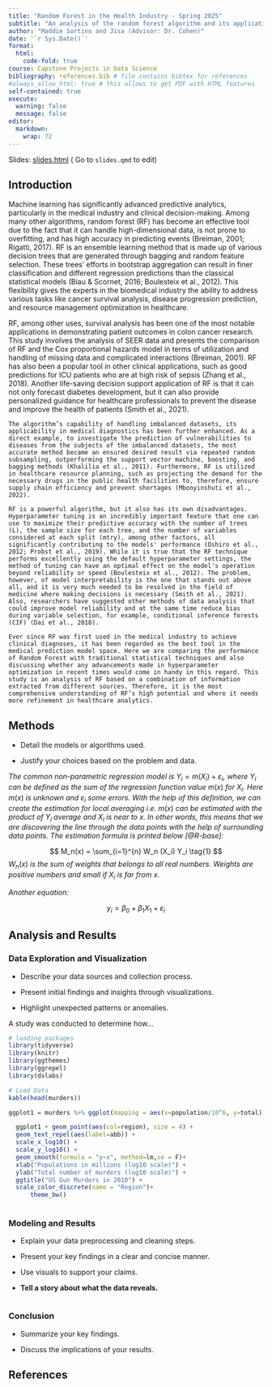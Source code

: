 ```yaml
---
title: "Random Forest in the Health Industry - Spring 2025"
subtitle: "An analysis of the random forest algorithm and its applications in the health industry"
author: "Maddie Sortino and Jisa (Advisor: Dr. Cohen)"
date: '`r Sys.Date()`'
format:
  html:
    code-fold: true
course: Capstone Projects in Data Science
bibliography: references.bib # file contains bibtex for references
#always_allow_html: true # this allows to get PDF with HTML features
self-contained: true
execute: 
  warning: false
  message: false
editor: 
  markdown: 
    wrap: 72
---
```


Slides: [slides.html](slides.html){target="_blank"} ( Go to `slides.qmd`
to edit)

## Introduction

Machine learning has significantly advanced predictive analytics, particularly in the medical industry and clinical decision-making. Among many other algorithms, random forest (RF) has become an effective tool due to the fact that it can handle high-dimensional data, is not prone to overfitting, and has high accuracy in predicting events (Breiman, 2001; Rigatti, 2017). RF is an ensemble learning method that is made up of various decision trees that are generated through bagging and random feature selection. These trees’ efforts in bootstrap aggregation can result in finer classification and different regression predictions than the classical statistical models (Biau & Scornet, 2016; Boulesteix et al., 2012). This flexibility gives the experts in the biomedical industry the ability to address various tasks like cancer survival analysis, disease progression prediction, and resource management optimization in healthcare.

RF, among other uses, survival analysis has been one of the most notable applications in demonstrating patient outcomes in colon cancer research. This study involves the analysis of SEER data and presents the comparison of RF and the Cox proportional hazards model in terms of utilization and handling of missing data and complicated interactions (Breiman, 2001). RF has also been a popular tool in other clinical applications, such as good predictions for ICU patients who are at high risk of sepsis (Zhang et al., 2018). Another life-saving decision support application of RF is that it can not only forecast diabetes development, but it can also provide personalized guidance for healthcare professionals to prevent the disease and improve the health of patients (Smith et al., 2021).

	The algorithm’s capability of handling imbalanced datasets, its applicability in medical diagnostics has been further enhanced. As a direct example, to investigate the prediction of vulnerabilities to diseases from the subjects of the imbalanced datasets, the most accurate method became an ensured desired result via repeated random subsampling, outperforming the support vector machine, boosting, and bagging methods (Khalilia et al., 2011). Furthermore, RF is utilized in healthcare resource planning, such as projecting the demand for the necessary drugs in the public health facilities to, therefore, ensure supply chain efficiency and prevent shortages (Mbonyinshuti et al., 2022).

	RF is a powerful algorithm, but it also has its own disadvantages. Hyperparameter tuning is an incredibly important feature that one can use to maximize their predictive accuracy with the number of trees (L), the sample size for each tree, and the number of variables considered at each split (mtry), among other factors, all significantly contributing to the models' performance (Oshiro et al., 2012; Probst et al., 2019). While it is true that the RF technique performs excellently using the default hyperparameter settings, the method of tuning can have an optimal effect on the model's operation beyond reliability or speed (Boulesteix et al., 2012). The problem, however, of model interpretability is the one that stands out above all, and it is very much needed to be resolved in the field of medicine where making decisions is necessary (Smith et al., 2021). Also, researchers have suggested other methods of data analysis that could improve model reliability and at the same time reduce bias during variable selection, for example, conditional inference forests (CIF) (Dai et al., 2018).

	Ever since RF was first used in the medical industry to achieve clinical diagnoses, it has been regarded as the best tool in the medical prediction model space. Here we are comparing the performance of Random Forest with traditional statistical techniques and also discussing whether any advancements made in hyperparameter optimization in recent times would come in handy in this regard. This study is an analysis of RF based on a combination of information extracted from different sources. Therefore, it is the most comprehensive understanding of RF’s high potential and where it needs more refinement in healthcare analytics.


## Methods

-   Detail the models or algorithms used.

-   Justify your choices based on the problem and data.

*The common non-parametric regression model is*
$Y_i = m(X_i) + \varepsilon_i$*, where* $Y_i$ *can be defined as the sum
of the regression function value* $m(x)$ *for* $X_i$*. Here* $m(x)$ *is
unknown and* $\varepsilon_i$ *some errors. With the help of this
definition, we can create the estimation for local averaging i.e.*
$m(x)$ *can be estimated with the product of* $Y_i$ *average and* $X_i$
*is near to* $x$*. In other words, this means that we are discovering
the line through the data points with the help of surrounding data
points. The estimation formula is printed below [@R-base]:*

$$
M_n(x) = \sum_{i=1}^{n} W_n (X_i) Y_i  \tag{1}
$$$W_n(x)$ *is the sum of weights that belongs to all real numbers.
Weights are positive numbers and small if* $X_i$ *is far from* $x$*.*

*Another equation:*

$$
y_i = \beta_0 + \beta_1 X_1 +\varepsilon_i
$$

## Analysis and Results

### Data Exploration and Visualization

-   Describe your data sources and collection process.

-   Present initial findings and insights through visualizations.

-   Highlight unexpected patterns or anomalies.

A study was conducted to determine how...

```r
# loading packages 
library(tidyverse)
library(knitr)
library(ggthemes)
library(ggrepel)
library(dslabs)
```

```r
# Load Data
kable(head(murders))

ggplot1 = murders %>% ggplot(mapping = aes(x=population/10^6, y=total)) 

  ggplot1 + geom_point(aes(col=region), size = 4) +
  geom_text_repel(aes(label=abb)) +
  scale_x_log10() +
  scale_y_log10() +
  geom_smooth(formula = "y~x", method=lm,se = F)+
  xlab("Populations in millions (log10 scale)") + 
  ylab("Total number of murders (log10 scale)") +
  ggtitle("US Gun Murders in 2010") +
  scale_color_discrete(name = "Region")+
      theme_bw()
  

```

### Modeling and Results

-   Explain your data preprocessing and cleaning steps.

-   Present your key findings in a clear and concise manner.

-   Use visuals to support your claims.

-   **Tell a story about what the data reveals.**

```r

```

### Conclusion

-   Summarize your key findings.

-   Discuss the implications of your results.

## References
